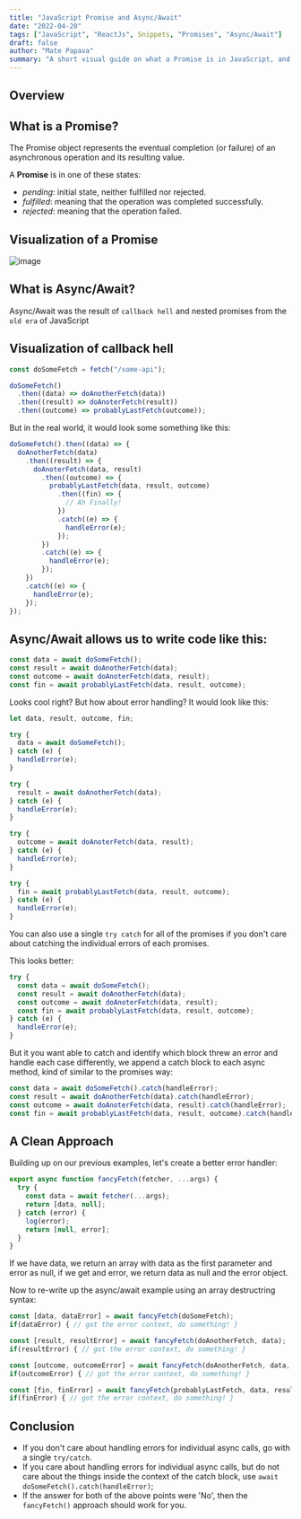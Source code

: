 ```yaml
---
title: "JavaScript Promise and Async/Await"
date: "2022-04-20"
tags: ["JavaScript", "ReactJs", Snippets, "Promises", "Async/Await"]
draft: false
author: "Mate Papava"
summary: "A short visual guide on what a Promise is in JavaScript, and how to avoid call back hell."
---
```


## Overview

<TOCInline toc={props.toc} exclude="Overview" toHeading={2} />

## What is a Promise?

The Promise object represents the eventual completion (or failure) of an asynchronous operation and its resulting value.

A **Promise** is in one of these states:

- <em>pending</em>: initial state, neither fulfilled nor rejected.
- <em>fulfilled</em>: meaning that the operation was completed successfully.
- <em>rejected</em>: meaning that the operation failed.

## Visualization of a Promise

![image](/static/blog/promises.webp)

## What is Async/Await?

Async/Await was the result of `callback hell` and nested promises from the `old era` of JavaScript

## Visualization of callback hell

```js
const doSomeFetch = fetch("/some-api");

doSomeFetch()
  .then((data) => doAnotherFetch(data))
  .then((result) => doAnoterFetch(result))
  .then((outcome) => probablyLastFetch(outcome));
```

But in the real world, it would look some something like this:

```js
doSomeFetch().then((data) => {
  doAnotherFetch(data)
    .then((result) => {
      doAnoterFetch(data, result)
        .then((outcome) => {
          probablyLastFetch(data, result, outcome)
            .then((fin) => {
              // Ah Finally!
            })
            .catch((e) => {
              handleError(e);
            });
        })
        .catch((e) => {
          handleError(e);
        });
    })
    .catch((e) => {
      handleError(e);
    });
});
```

## Async/Await allows us to write code like this:

```js
const data = await doSomeFetch();
const result = await doAnotherFetch(data);
const outcome = await doAnoterFetch(data, result);
const fin = await probablyLastFetch(data, result, outcome);
```

Looks cool right? But how about error handling?
It would look like this:

```js
let data, result, outcome, fin;

try {
  data = await doSomeFetch();
} catch (e) {
  handleError(e);
}

try {
  result = await doAnotherFetch(data);
} catch (e) {
  handleError(e);
}

try {
  outcome = await doAnoterFetch(data, result);
} catch (e) {
  handleError(e);
}

try {
  fin = await probablyLastFetch(data, result, outcome);
} catch (e) {
  handleError(e);
}
```

You can also use a single `try catch` for all of the promises if you don't care about catching the individual errors of each promises.

This looks better:

```js
try {
  const data = await doSomeFetch();
  const result = await doAnotherFetch(data);
  const outcome = await doAnoterFetch(data, result);
  const fin = await probablyLastFetch(data, result, outcome);
} catch (e) {
  handleError(e);
}
```

But it you want able to catch and identify which block threw an error and handle each case differently, we append a catch block to each async method, kind of similar to the promises way:

```js
const data = await doSomeFetch().catch(handleError);
const result = await doAnotherFetch(data).catch(handleError);
const outcome = await doAnoterFetch(data, result).catch(handleError);
const fin = await probablyLastFetch(data, result, outcome).catch(handleError);
```

## A Clean Approach

Building up on our previous examples, let's create a better error handler:

```js
export async function fancyFetch(fetcher, ...args) {
  try {
    const data = await fetcher(...args);
    return [data, null];
  } catch (error) {
    log(error);
    return [null, error];
  }
}
```

If we have data, we return an array with data as the first parameter and error as null, if we get and error, we return data as null and the error object.

Now to re-write up the async/await example using an array destructring syntax:

```js
const [data, dataError] = await fancyFetch(doSomeFetch);
if(dataError) { // got the error context, do something! }

const [result, resultError] = await fancyFetch(doAnotherFetch, data);
if(resultError) { // got the error context, do something! }

const [outcome, outcomeError] = await fancyFetch(doAnotherFetch, data, result);
if(outcomeError) { // got the error context, do something! }

const [fin, finError] = await fancyFetch(probablyLastFetch, data, result, outcome);
if(finError) { // got the error context, do something! }
```

## Conclusion

- If you don't care about handling errors for individual async calls, go with a single `try/catch`.
- If you care about handling errors for individual async calls, but do not care about the things inside the context of the catch block, use `await doSomeFetch().catch(handleError)`;
- If the answer for both of the above points were 'No', then the `fancyFetch()` approach should work for you.
